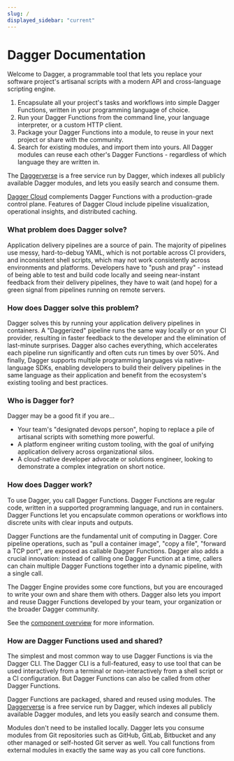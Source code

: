 ```yaml
---
slug: /
displayed_sidebar: "current"
---
```


# Dagger Documentation

Welcome to Dagger, a programmable tool that lets you replace your software project's artisanal scripts with a modern API and cross-language scripting engine.

1. Encapsulate all your project's tasks and workflows into simple Dagger Functions, written in your programming language of choice.
2. Run your Dagger Functions from the command line, your language interpreter, or a custom HTTP client.
3. Package your Dagger Functions into a module, to reuse in your next project or share with the community.
4. Search for existing modules, and import them into yours. All Dagger modules can reuse each other's Dagger Functions - regardless of which language they are written in.

The [Daggerverse](https://daggerverse.dev) is a free service run by Dagger, which indexes all publicly available Dagger modules, and lets you easily search and consume them.

[Dagger Cloud](https://dagger.io/cloud) complements Dagger Functions with a production-grade control plane. Features of Dagger Cloud include pipeline visualization, operational insights, and distributed caching.

### What problem does Dagger solve?

Application delivery pipelines are a source of pain. The majority of pipelines use messy, hard-to-debug YAML, which is not portable across CI providers, and inconsistent shell scripts, which may not work consistently across environments and platforms. Developers have to "push and pray" - instead of being able to test and build code locally and seeing near-instant feedback from their delivery pipelines, they have to wait (and hope) for a green signal from pipelines running on remote servers.

### How does Dagger solve this problem?

Dagger solves this by running your application delivery pipelines in containers. A "Daggerized" pipeline runs the same way locally or on your CI provider, resulting in faster feedback to the developer and the elimination of last-minute surprises. Dagger also caches everything, which accelerates each pipeline run significantly and often cuts run times by over 50%. And finally, Dagger supports multiple programming languages via native-language SDKs, enabling developers to build their delivery pipelines in the same language as their application and benefit from the ecosystem's existing tooling and best practices.

### Who is Dagger for?

Dagger may be a good fit if you are...

- Your team's "designated devops person", hoping to replace a pile of artisanal scripts with something more powerful.
- A platform engineer writing custom tooling, with the goal of unifying application delivery across organizational silos.
- A cloud-native developer advocate or solutions engineer, looking to demonstrate a complex integration on short notice.

### How does Dagger work?

To use Dagger, you call Dagger Functions. Dagger Functions are regular code, written in a supported programming language, and run in containers. Dagger Functions let you encapsulate common operations or workflows into discrete units with clear inputs and outputs.

Dagger Functions are the fundamental unit of computing in Dagger. Core pipeline operations, such as "pull a container image", "copy a file", "forward a TCP port", are exposed as callable Dagger Functions. Dagger also adds a crucial innovation: instead of calling one Dagger Function at a time, callers can chain multiple Dagger Functions together into a dynamic pipeline, with a single call.

The Dagger Engine provides some core functions, but you are encouraged to write your own and share them with others. Dagger also lets you import and reuse Dagger Functions developed by your team, your organization or the broader Dagger community.

See the [component overview](./manual/components.mdx) for more information.

### How are Dagger Functions used and shared?

The simplest and most common way to use Dagger Functions is via the Dagger CLI. The Dagger CLI is a full-featured, easy to use tool that can be used interactively from a terminal or non-interactively from a shell script or a CI configuration. But Dagger Functions can also be called from other Dagger Functions.

Dagger Functions are packaged, shared and reused using modules. The [Daggerverse](https://daggerverse.dev) is a free service run by Dagger, which indexes all publicly available Dagger modules, and lets you easily search and consume them.

Modules don't need to be installed locally. Dagger lets you consume modules from Git repositories such as GitHub, GitLab, Bitbucket and any other managed or self-hosted Git server as well. You call functions from external modules in exactly the same way as you call core functions.
